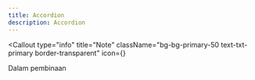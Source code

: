 ```yaml
---
title: Accordion
description: Accordion
---
```



<Callout
  type="info"
  title="Note"
  className="bg-bg-primary-50 text-txt-primary border-transparent"
  icon={<InfoIcon className="size-5" />}
>
  Dalam pembinaan
</Callout>
